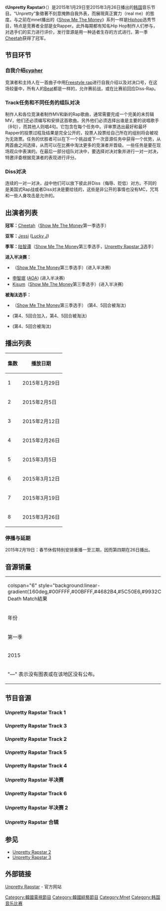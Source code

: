 {{refimprove|time=2016-08-08T11:04:57+00:00}}

{{电视节目信息框
| show_name = Unpretty Rapstar
| original_name = {{lang|ko|언프리티 랩스타}}
| image = [[File:Unpretty_rabstar.jpg|250px]]
| genre = 综艺、音乐、真人秀、歌唱比赛
| format =
| presenter = [[San_E|San E]]
| country = {{ROK}}
| language = [[韓語|韓語]]
| num_episodes = 8
| runtime = 约50-70分钟
| first_aired = {{start date|2015|01|29}}
| last_aired = {{end date|2015|03|26}}
| followed_by = [[Unpretty_Rapstar_2|Unpretty Rapstar 2]]<br>[[Unpretty_Rapstar_3|Unpretty Rapstar 3]]
| company = {{link-ko|Mnet (电视台)|엠넷|Mnet}}
| network = {{link-ko|Mnet (电视台)|엠넷|Mnet}}
| first_run = {{ROK}}
| audio_format = [[立体声|立体声]]
| related = [[Show_Me_The_Money|Show Me The Money]]
| website = http://tv.mnet.com/program/1392
}}

《'''Unpretty Rapstar'''》（{{Lang-ko|'''언프리티 랩스타'''}}）是2015年1月29日至2015年3月26日播出的[[韩国|韩国]]音乐节目。“Unpretty”象徵著不刻意掩飾自我外表，而展現真正實力（real me）的態度。与之前在mnet播出的《[[SHOW_ME_THE_MONEY|Show Me The Money]]》系列一样是[[嘻哈|Hiphop]]选秀节目，特点是竞赛者全部是女Rapper。此外每期都有知名Hip Hop制作人们参与，对选手们的实力进行评价，发行音源是用一种适者生存的方式进行。第一季[[Cheetah|Cheetah]]获得了冠军。

== 节目环节 ==

=== 自我介绍[[即興饒舌|cypher]] ===
竞演者和主持人在一首曲子中用[[即興饒舌|Freestyle rap]]进行自我介绍以及对决口号，在这场较量中，所有人的[[节拍|Beat]]都是一样的，允许赛前{{Link-en|Diss|Diss track}}战，或在比赛前回应Diss-Rap。

=== Track任务和不同任务的组队对决 ===
制作人和各位竞演者制作MV和新的Rap歌曲，通常需要完成一个完美的未剪辑MV，他们还必须编写和安排这首歌曲。另外他们必须选择出谁是主要的说唱歌手（8句），而其他人则唱4句。它包含在每个任务中。评审票选出最好和最坏Rapper的投票过程及结果是完全公开的，投票人投票给自己所在的组别将会被视为无效票。任务的优胜者可以在下一个挑战或下一次音源任务中获得一个优势，从两首曲之间选择，从而可以在比赛中淘汰更多的竞演者并晋级。一些任务是要在现场观众中表演的。在最后一部分组队对决中，要选择对决对象并进行一对一对决，特邀评委根据竞演者的表现进行评分。

=== Diss对决 ===
连续的一对一对决，{{Link-en|Diss|Diss track}}战中他们可以放下彼此并Diss（侮辱、贬低）对方。不同的是美国式Rap战或者Diss对决是要给钱的，这些是非公开的事情也没有MC，咒骂和一些人身攻击是允许的。

== 出演者列表 ==
'''冠军：'''[[Cheetah_(韓國女歌手)|Cheetah]]（[[Show_Me_The_Money|Show Me The Money]]第一季选手）

'''亚军：'''[[Jessi|Jessi]] ([[Lucky_J|Lucky J]])

'''季军：'''[[陆智谭|陆智谭]]（[[Show_Me_The_Money|Show Me The Money]]第三季选手，[[Unpretty_Rapstar_3|Unpretty Rapstar 3]]选手）

'''进入半决赛：'''
* {{link-ko|Jolly V|졸리브이}}（[[Show_Me_The_Money|Show Me The Money]]第三季选手）(进入半决赛)
* [[申智珉|申智珉]] ([[AOA_(韓國)|AOA]]) (进入半决赛)
* [[Kisum|Kisum]]（[[Show_Me_The_Money|Show Me The Money]]第三季选手）(进入半决赛)
'''被淘汰选手：'''
* {{link-ko|Tymee|타이미}}（[[Show_Me_The_Money|Show Me The Money]]第三季选手） (第4、5回合被淘汰)
* {{link-ko|JACE|제이스}} (第4、5回合加入，第4、5回合被淘汰)
* {{link-ko|Lil Cham|릴샴}} (第4、5回合被淘汰)

== 播出列表 ==
{| class="wikitable"
! 集数 
! 播放日期
|-
| 1 
| 2015年1月29日
|-
| 2 
| 2015年2月5日
|-
| 3 
| 2015年2月12日
|-
| 4 
| 2015年2月26日
|-
| 5 
| 2015年3月5日
|-
| 6 
| 2015年3月12日
|-
| 7 
| 2015年3月19日
|-
| 8 
| 2015年3月26日
|}

=== 停播与延期 ===
2015年2月19日：春节休假特别安排重播一至三期，因而第四期在26日播出。

== 音源销量 ==
{| class="wikitable plainrowheaders" style="text-align:center"
|-
| colspan="6" style="background:linear-gradient(160deg,#00FFFF,#00BFFF,#4682B4,#5C50E6,#9932CC,#D94DFF,#FF00FF);color:white| Death Match結果
|-
! scope="col" rowspan="2"|年份
! scope="col" rowspan="2" style="width:19em;"|歌曲名
! scope="col" rowspan="2"|演唱者
! scope="col" colspan="1" style="width:7em;"|峰值图位置
! scope="col" rowspan="2"|销量
! scope="col" rowspan="2"|专辑
|-
! scope="col" style="width:2.5em;font-size:90%;"|[[Gaon_Chart|KOR (韩国)]]<br />
|-
! colspan="6" | 第一季
|-
|rowspan="12"|2015
|熬夜 (prod. by [[Zico_(歌手)|Zico]])
|rowspan="1"|[[陆智谭|陆智谭]]
| 19 || 
*KOR: 164,469+
|rowspan="5" {{n/a|非专辑单曲}}
|-
|开始很好 2015 (prod. by {{link-ko|Verbal Jint|버벌 진트}})
|rowspan="1"|[[申智珉|智珉]] (feat. [[林瑟雍|林瑟雍]])
| 2 || 
*KOR: 746,517+
|-
|My Type (prod. by {{link-ko|Verbal Jint|버벌 진트}})
|rowspan="1"|[[Cheetah|Cheetah]]、[[Jessi|Jessi]] (feat. [[滑川康男|滑川康男]])
| 2 || 
*KOR: 778,193+
|-
|T4SA (prod. by {{link-ko|MC Meta|MC 메타}})
|rowspan="1"|[[申智珉|智珉]] (feat. {{link-ko|Nuck|넋업샨}})
| 50 || 
*KOR: 76,540+
|-
|Super Star (prod. by {{link-ko|D.O|이현도}})
|rowspan="1"|[[Kisum|Kisum]] (feat. [[San_E|San E]], {{link-ko|C-Luv|태완}})
| 5 || 
*KOR: 433,640+
|-
|Coma 07' (prod. by {{link-ko|DJ Juice|DJ 쥬스}}, D.Theo)
|rowspan="1"|[[Cheetah|Cheetah]]
| 4 || 
*KOR: 426,160+
|rowspan="4"|''Unpretty Rapstar 半决赛''
|-
|没关系 (Prod. by SouLime)
|rowspan="1"|{{link-ko|Jolly V|졸리브이}}
| 72 || 
*KOR: 43,340+
|-
|Unpretty Dreams (Prod. by [[GRAY|GRAY]])
|rowspan="1"|[[Jessi|Jessi]]
| 11 || 
*KOR: 250,119+
|-
|Puss (Prod. by {{link-ko|Rhymer|라이머}})
|rowspan="1"|[[申智珉|智珉]] (feat. {{link-ko|Iron (歌手)|아이언 (가수)|Iron}})
| 1 || 
*KOR: 992,890+
|-
|On & On (prod. by [[The_Quiett|The Quiett]])
|rowspan="1"|[[陆智谭|陆智谭]] (feat. [[白艺潾|白艺潾]])
| 20 || 
*KOR: 155,875+
|rowspan="2"|''Unpretty Rapstar 半决赛 2''
|-
|To.Mom
|rowspan="1"|[[Kisum|Kisum]] (feat. {{link-ko|仁顺伊|인순이}})
| 23 || 
*KOR: 183,831+
|-
|谁也不知道 (prod. by [[MC夢|MC夢]])
|rowspan="1"|[[Cheetah|Cheetah]] (feat. [[李艺真|Ailee]])
| 4 || 
*KOR: 691,246+
|rowspan="1" {{n/a|非专辑单曲}}
|-
| colspan="6"|"—" 表示没有图表或在该地区没有公布。
|}

== 节目音源 ==
{{Infobox Album
|Artist=[[陆智谭|陆智谭]]
|Name=Unpretty Rapstar Track 1
|Type=soundtrack
|Genre=[[饶舌|饶舌]]、[[嘻哈|嘻哈]]
|Released=2015年2月6日
|Label=CJ E&M
|Producer=[[Zico_(歌手)|Zico]]
|Format=[[数字音乐下载|数字音乐下载]]
}}
{{Infobox Album
|Artist=[[Jessi|Jessi]]、[[Cheetah|Cheetah]]、[[滑川康男|滑川康男]]
|Name=Unpretty Rapstar Track 3
|Type=soundtrack
|Genre=[[饶舌|饶舌]]、[[嘻哈|嘻哈]]
|Released=2015年2月13日
|Label=CJ E&M
|Producer={{link-ko|Verbal Jint|버벌 진트}}
|Format=[[数字音乐下载|数字音乐下载]]
}}
{{Infobox Album
|Artist=[[申智珉|智珉]]、[[林瑟雍|林瑟雍]]
|Name=Unpretty Rapstar Track 2
|Type=soundtrack
|Genre=[[饶舌|饶舌]]、[[嘻哈|嘻哈]]
|Released=2015年2月27日
|Label=CJ E&M
|Producer={{link-ko|Verbal Jint|버벌 진트}}
|Format=[[数字音乐下载|数字音乐下载]]
}}
{{Infobox Album
|Artist=[[Kisum|Kisum]]、[[San_E|San E]]、{{link-ko|C-Luv|태완}}
|Name=Unpretty Rapstar Track 5
|Type=soundtrack
|Genre=[[饶舌|饶舌]]、[[嘻哈|嘻哈]]
|Released=2015年3月6日
|Label=CJ E&M
|Producer={{link-ko|D.O|이현도}}
|Format=[[数字音乐下载|数字音乐下载]]
}}
{{Infobox Album
|Artist=[[申智珉|智珉]]、{{link-ko|MC Meta|MC 메타}}、{{link-ko|Nuck|넋업샨}}
|Name=Unpretty Rapstar Track 4
|Type=soundtrack
|Genre=[[饶舌|饶舌]]、[[嘻哈|嘻哈]]
|Released=2015年3月13日
|Label=CJ E&M
|Producer={{link-ko|MC Meta|MC 메타}}
|Format=[[数字音乐下载|数字音乐下载]]
}}
{{Infobox Album
|Artist=[[Cheetah|Cheetah]]、[[申智珉|智珉]]、{{link-ko|Iron (歌手)|아이언 (가수)|Iron}}、{{link-ko|Jolly V|졸리브이}}、[[Jessi|Jessi]]
|Name=Unpretty Rapstar 半决赛
|Type=soundtrack
|Genre=[[饶舌|饶舌]]、[[嘻哈|嘻哈]]
|Released=2015年3月20日
|Label=CJ E&M
|Producer={{link-ko|DJ Juice|DJ 쥬스}} (#1)、D.Theo (#1)、{{link-ko|Rhymer|라이머}} (#2)、SouLime (#3)、[[GRAY|GRAY]] (#4)
|Format=[[数字音乐下载|数字音乐下载]]
}}
{{Infobox Album
|Artist=[[Cheetah|Cheetah]]、[[李艺真|Ailee]]
|Name=Unpretty Rapstar Track 6
|Type=soundtrack
|Genre=[[饶舌|饶舌]]、[[嘻哈|嘻哈]]
|Released=2015年3月27日
|Label=CJ E&M
|Producer=[[MC夢|MC夢]]
|Format=[[数字音乐下载|数字音乐下载]]
}}
{{Infobox Album
|Artist=[[陆智谭|陆智谭]]、[[白艺潾|白艺潾]]、[[Kisum|Kisum]]
|Name=Unpretty Rapstar 半决赛 2
|Type=soundtrack
|Genre=[[饶舌|饶舌]]、[[嘻哈|嘻哈]]
|Released=2015年4月1日
|Label=CJ E&M
|Producer=[[The_Quiett|The Quiett]] (#1)、{{link-ko|李贤胜|이현승 (작곡가)}} (#2)
|Format=[[数字音乐下载|数字音乐下载]]
}}
{{Infobox Album
|Artist=Unpretty Rapstar
|Name=Unpretty Rapstar 合辑
|Type=soundtrack
|Genre=[[饶舌|饶舌]]、[[嘻哈|嘻哈]]
|Released=2015年4月24日
|Label=CJ E&M
|Producer=[[Zico_(歌手)|Zico]] (#1)、{{link-ko|Verbal Jint|버벌 진트}} (#2、#3)、{{link-ko|MC Meta|MC 메타}} (#4)、{{link-ko|D.O|이현도}} (#5)、[[MC夢|MC夢]] (#6)、{{link-ko|DJ Juice|DJ 쥬스}} (#7)、D.Theo (#7)、{{link-ko|Rhymer|라이머}} (#8)、SouLime (#9)、[[GRAY|GRAY]] (#10)、[[The_Quiett|The Quiett]] (#11)、{{link-ko|李贤胜|이현승 (작곡가)}} (#12)
|Format=[[数字音乐下载|数字音乐下载]]
}}

=== Unpretty Rapstar Track 1 ===
{{Tracklist
| title1 = 熬夜 (prod. by [[Zico_(歌手)|Zico]])
| note1 = [[陆智谭|陆智谭]]
| music1 = [[Zico_(歌手)|Zico]]、Poptime
| lyrics1 = [[陆智谭|陆智谭]]、[[Zico_(歌手)|Zico]]
| arranger1 = [[Zico_(歌手)|Zico]]、Poptime
| length1 = 3:45
}}

=== Unpretty Rapstar Track 3 ===
{{Tracklist
| title1 = My Type (prod. by {{link-ko|Verbal Jint|버벌 진트}})
| note1 = [[Jessi|Jessi]]、[[Cheetah|Cheetah]]、[[滑川康男|滑川康男]]
| music1 = {{link-ko|Verbal Jint|버벌 진트}}、Risi
| lyrics1 = {{link-ko|Verbal Jint|버벌 진트}}、[[Jessi|Jessi]]、[[Cheetah|Cheetah]]
| arranger1 = {{link-ko|Verbal Jint|버벌 진트}}、Risi
| length1 = 3:00
}}

=== Unpretty Rapstar Track 2 ===
{{Tracklist
| title1 = 开始很好 2015 (prod. by {{link-ko|Verbal Jint|버벌 진트}})
| note1 = [[申智珉|智珉]]、[[林瑟雍|林瑟雍]]
| music1 = {{link-ko|Verbal Jint|버벌 진트}}、韩再均
| lyrics1 = {{link-ko|Verbal Jint|버벌 진트}}、[[申智珉|智珉]]
| arranger1 = {{link-ko|Verbal Jint|버벌 진트}}、韩再均
| length1 = 3:25
}}

=== Unpretty Rapstar Track 5 ===
{{Tracklist
| title1 = Super Star (prod. by {{link-ko|D.O|이현도}})
| note1 = [[Kisum|Kisum]]、[[San_E|San E]]、{{link-ko|C-Luv|태완}}
| music1 = {{link-ko|D.O|이현도}}、Eniac
| lyrics1 = [[Kisum|Kisum]]、[[San_E|San E]]、{{link-ko|D.O|이현도}}
| arranger1 = {{link-ko|D.O|이현도}}、Eniac
| length1 = 3:40
}}

=== Unpretty Rapstar Track 4 ===
{{Tracklist
| title1 = T4SA (prod. by {{link-ko|MC Meta|MC 메타}})
| note1 = [[申智珉|智珉]]、{{link-ko|MC Meta|MC 메타}}、{{link-ko|Nuck|넋업샨}}
| music1 = {{link-ko|MC Meta|MC 메타}}
| lyrics1 = [[申智珉|智珉]]、{{link-ko|MC Meta|MC 메타}}、{{link-ko|Nuck|넋업샨}}
| arranger1 = {{link-ko|MC Meta|MC 메타}}
| length1 = 3:16
}}

=== Unpretty Rapstar 半决赛 ===
{{Tracklist
| title1 = Coma 07' (prod. by {{link-ko|DJ Juice|DJ 쥬스}}, D.Theo)
| note1 = [[Cheetah|Cheetah]]
| music1 = {{link-ko|DJ Juice|DJ 쥬스}}、D.Theo
| lyrics1 = [[Cheetah|Cheetah]]
| arranger1 = {{link-ko|DJ Juice|DJ 쥬스}}、D.Theo
| length1 = 3:27
| title2 = Puss (Prod. by {{link-ko|Rhymer|라이머}})
| note2 = [[申智珉|智珉]]、{{link-ko|Iron (歌手)|아이언 (가수)|Iron}}
| music2 = {{link-ko|Rhymer|라이머}}、9999
| lyrics2 = [[申智珉|智珉]]、{{link-ko|Rhymer|라이머}}
| arranger2 = 9999
| length2 = 3:03
| title3 = 没关系 (Prod. by SouLime)
| note3 = {{link-ko|Jolly V|졸리브이}}
| music3 = SouLime
| lyrics3 = {{link-ko|Jolly V|졸리브이}}
| arranger3 = SouLime
| length3 = 3:15
| title4 = Unpretty Dreams (Prod. by [[GRAY|GRAY]])
| note4 = [[Jessi|Jessi]]
| music4 = [[GRAY|GRAY]]、[[Jessi|Jessi]]
| lyrics4 = [[Jessi|Jessi]]
| arranger4 = [[GRAY|GRAY]]
| length4 = 3:18
}}

=== Unpretty Rapstar Track 6 ===
{{Tracklist
| title1 = 谁也不知道 (prod. by [[MC夢|MC夢]])
| note1 = [[Cheetah|Cheetah]]、[[李艺真|Ailee]]
| music1 = [[MC夢|MC夢]]、Tanjore&Taxco
| lyrics1 = [[MC夢|MC夢]]、[[Cheetah|Cheetah]]
| arranger1 = [[MC夢|MC夢]]、Tanjore&Taxco
| length1 = 3:38
}}

=== Unpretty Rapstar 半决赛 2 ===
{{Tracklist
| title1 = On & On (prod. by [[The_Quiett|The Quiett]])
| note1 = [[陆智谭|陆智谭]]、[[白艺潾|白艺潾]]
| music1 = [[The_Quiett|The Quiett]]
| lyrics1 = [[陆智谭|陆智谭]]、[[白艺潾|白艺潾]]
| arranger1 = [[The_Quiett|The Quiett]]
| length1 = 2:52
| title2 = To.Mom (Feat. {{link-ko|仁顺伊|인순이}})
| note2 = [[Kisum|Kisum]]
| music2 = {{link-ko|李贤胜|이현승 (작곡가)}}
| lyrics2 = [[Kisum|Kisum]]、卢周焕、李原宗
| arranger2 = {{link-ko|李贤胜|이현승 (작곡가)}}、李原宗
| length2 = 3:02
}}

=== Unpretty Rapstar 合辑 ===
{{Tracklist
| title1 = 熬夜 (prod. by [[Zico_(歌手)|Zico]])
| note1 = [[陆智谭|陆智谭]]
| music1 = [[Zico_(歌手)|Zico]]、Poptime
| lyrics1 = [[陆智谭|陆智谭]]、[[Zico_(歌手)|Zico]]
| arranger1 = [[Zico_(歌手)|Zico]]、Poptime
| length1 = 3:45
| title2 = 开始很好 2015 (prod. by {{link-ko|Verbal Jint|버벌 진트}})
| note2 = [[申智珉|智珉]]、[[林瑟雍|林瑟雍]]
| music2 = {{link-ko|Verbal Jint|버벌 진트}}、韩再均
| lyrics2 = {{link-ko|Verbal Jint|버벌 진트}}、[[申智珉|智珉]]
| arranger2 = {{link-ko|Verbal Jint|버벌 진트}}、韩再均
| length2 = 3:25
| title3 = My Type (prod. by {{link-ko|Verbal Jint|버벌 진트}})
| note3 = [[Jessi|Jessi]]、[[Cheetah|Cheetah]]、[[滑川康男|滑川康男]]
| music3 = {{link-ko|Verbal Jint|버벌 진트}}、Risi
| lyrics3 = {{link-ko|Verbal Jint|버벌 진트}}、[[Jessi|Jessi]]、[[Cheetah|Cheetah]]
| arranger3 = {{link-ko|Verbal Jint|버벌 진트}}、Risi
| length3 = 3:00
| title4 = T4SA (prod. by {{link-ko|MC Meta|MC 메타}})
| note4 = [[申智珉|智珉]]、{{link-ko|MC Meta|MC 메타}}、{{link-ko|Nuck|넋업샨}}
| music4 = {{link-ko|MC Meta|MC 메타}}
| lyrics4 = [[申智珉|智珉]]、{{link-ko|MC Meta|MC 메타}}、{{link-ko|Nuck|넋업샨}}
| arranger4 = {{link-ko|MC Meta|MC 메타}}
| length4 = 3:16
| title5 = Super Star (prod. by {{link-ko|D.O|이현도}})
| note5 = [[Kisum|Kisum]]、[[San_E|San E]]、{{link-ko|C-Luv|태완}}
| music5 = {{link-ko|D.O|이현도}}、Eniac
| lyrics5 = [[Kisum|Kisum]]、[[San_E|San E]]、{{link-ko|D.O|이현도}}
| arranger5 = {{link-ko|D.O|이현도}}、Eniac
| length5 = 3:40
| title6 = 谁也不知道 (prod. by [[MC夢|MC夢]])
| note6 = [[Cheetah|Cheetah]]、[[李艺真|Ailee]]
| music6 = [[MC夢|MC夢]]、Tanjore&Taxco
| lyrics6 = [[MC夢|MC夢]]、[[Cheetah|Cheetah]]
| arranger6 = [[MC夢|MC夢]]、Tanjore&Taxco
| length6 = 3:38
| title7 = Coma 07' (prod. by {{link-ko|DJ Juice|DJ 쥬스}}, D.Theo)
| note7 = [[Cheetah|Cheetah]]
| music7 = {{link-ko|DJ Juice|DJ 쥬스}}、D.Theo
| lyrics7 = [[Cheetah|Cheetah]]
| arranger7 = {{link-ko|DJ Juice|DJ 쥬스}}、D.Theo
| length7 = 3:27
| title8 = Puss (Prod. by {{link-ko|Rhymer|라이머}})
| note8 = [[申智珉|智珉]]、{{link-ko|Iron (歌手)|아이언 (가수)|Iron}}
| music8 = {{link-ko|Rhymer|라이머}}、9999
| lyrics8 = [[申智珉|智珉]]、{{link-ko|Rhymer|라이머}}
| arranger8 = 9999
| length8 = 3:03
| title9 = 没关系 (Prod. by SouLime)
| note9 = {{link-ko|Jolly V|졸리브이}}
| music9 = SouLime
| lyrics9 = {{link-ko|Jolly V|졸리브이}}
| arranger9 = SouLime
| length9 = 3:15
| title10 = Unpretty Dreams (Prod. by [[GRAY|GRAY]])
| note10 = [[Jessi|Jessi]]
| music10 = [[GRAY|GRAY]]、[[Jessi|Jessi]]
| lyrics10 = [[Jessi|Jessi]]
| arranger10 = [[GRAY|GRAY]]
| length10 = 3:18
| title11 = On & On (prod. by [[The_Quiett|The Quiett]])
| note11 = [[陆智谭|陆智谭]]、[[白艺潾|白艺潾]]
| music11 = [[The_Quiett|The Quiett]]
| lyrics11 = [[陆智谭|陆智谭]]、[[白艺潾|白艺潾]]
| arranger11 = [[The_Quiett|The Quiett]]
| length11 = 2:52
| title12 = To.Mom (Feat. {{link-ko|仁顺伊|인순이}})
| note12 = [[Kisum|Kisum]]
| music12 = {{link-ko|李贤胜|이현승 (작곡가)}}
| lyrics12 = [[Kisum|Kisum]]、卢周焕、李原宗
| arranger12 = {{link-ko|李贤胜|이현승 (작곡가)}}、李原宗
| length12 = 3:02
}}

== 参见 ==
* [[Unpretty_Rapstar_2|Unpretty Rapstar 2]]
* [[Unpretty_Rapstar_3|Unpretty Rapstar 3]]

== 外部链接 ==
[https://web.archive.org/web/20160311005500/http://tv.mnet.com/program/1392 Unpretty Rapstar] - 官方网站

{{Unpretty Rapstar}}
[[Category:韓國電視節目|Category:韓國電視節目]]
[[Category:韓國綜藝節目|Category:韓國綜藝節目]]
[[Category:Mnet|Category:Mnet]]
[[Category:韩国音乐比赛|Category:韩国音乐比赛]]